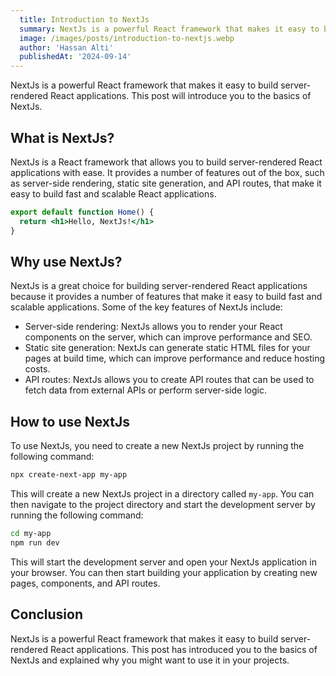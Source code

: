 ```yaml
---
  title: Introduction to NextJs
  summary: NextJs is a powerful React framework that makes it easy to build server-rendered React applications. This post will introduce you to the basics of NextJs.
  image: /images/posts/introduction-to-nextjs.webp
  author: 'Hassan Alti'
  publishedAt: '2024-09-14'
---
```


NextJs is a powerful React framework that makes it easy to build server-rendered
React applications. This post will introduce you to the basics of NextJs.

## What is NextJs?

NextJs is a React framework that allows you to build server-rendered React
applications with ease. It provides a number of features out of the box, such as
server-side rendering, static site generation, and API routes, that make it easy
to build fast and scalable React applications.

```jsx
export default function Home() {
  return <h1>Hello, NextJs!</h1>
}
```

## Why use NextJs?

NextJs is a great choice for building server-rendered React applications because
it provides a number of features that make it easy to build fast and scalable
applications. Some of the key features of NextJs include:

- Server-side rendering: NextJs allows you to render your React components on
  the server, which can improve performance and SEO.
- Static site generation: NextJs can generate static HTML files for your pages
  at build time, which can improve performance and reduce hosting costs.
- API routes: NextJs allows you to create API routes that can be used to fetch
  data from external APIs or perform server-side logic.

## How to use NextJs

To use NextJs, you need to create a new NextJs project by running the following
command:

```bash
npx create-next-app my-app
```

This will create a new NextJs project in a directory called `my-app`. You can
then navigate to the project directory and start the development server by
running the following command:

```bash
cd my-app
npm run dev
```

This will start the development server and open your NextJs application in your
browser. You can then start building your application by creating new pages,
components, and API routes.

## Conclusion

NextJs is a powerful React framework that makes it easy to build server-rendered
React applications. This post has introduced you to the basics of NextJs and
explained why you might want to use it in your projects.
